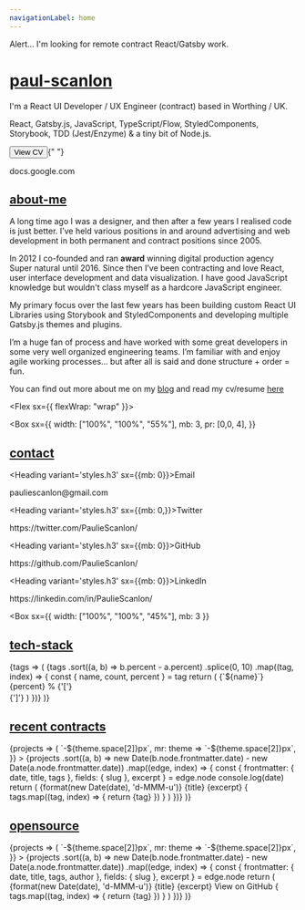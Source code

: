 ```yaml
---
navigationLabel: home
---
```



<Alert variant='success'>
  Alert... I'm looking for remote contract React/Gatsby work.
</Alert>
<Divider />

# [paul-scanlon](#paul-scanlon)

I'm a React UI Developer / UX Engineer (contract) based in Worthing / UK.

React, Gatsby.js, JavaScript, TypeScript/Flow, StyledComponents, Storybook, TDD (Jest/Enzyme) & a tiny bit of Node.js.

<Button as='a' variant='success' href='https://docs.google.com/document/d/10Z8w-099fRjVB1zA1Y9F3zVWtW1RfIxnOTIyrYn0HcY/edit' target='_blank'>View CV</Button>{" "}
<Link href='https://docs.google.com/document/d/10Z8w-099fRjVB1zA1Y9F3zVWtW1RfIxnOTIyrYn0HcY/edit' target='_blank' >docs.google.com</Link>
<Divider />
<Divider />
<Divider />

## [about-me](#about-me)

A long time ago I was a designer, and then after a few years I realised code is just better. I’ve held various positions in and around advertising and web development in both permanent and contract positions since 2005.

In 2012 I co-founded and ran **award** winning digital production agency Super natural until 2016. Since then I’ve been contracting and love React, user interface development and data visualization. I have good JavaScript knowledge but wouldn't class myself as a hardcore JavaScript engineer.

My primary focus over the last few years has been building custom React UI Libraries using Storybook and StyledComponents and developing multiple Gatsby.js themes and plugins.

I’m a huge fan of process and have worked with some great developers in some very well organized engineering teams. I’m familiar with and enjoy agile working processes... but after all is said and done structure + order = fun.

You can find out more about me on my [blog](http://www.paulie.dev/) and read my cv/resume [here](https://docs.google.com/document/d/10Z8w-099fRjVB1zA1Y9F3zVWtW1RfIxnOTIyrYn0HcY/edit)

<Divider />

<Flex sx={{ flexWrap: "wrap" }}>

  <Box
    sx={{
      width: ["100%", "100%", "55%"],
      mb: 3,
      pr: [0,0, 4],
    }}
  >         

  ## [contact](#contact)

  <Heading variant='styles.h3' sx={{mb: 0}}>Email</Heading>
  <Link href='mailto:pauliescanlon@gmail.com' target='_blank' variant='styles.a'>pauliescanlon@gmail.com</Link>
  <Divider />

  <Heading variant='styles.h3' sx={{mb: 0,}}>Twitter</Heading>
  <Link href='https://twitter.com/PaulieScanlon/' target='_blank' variant='styles.a'>https://twitter.com/PaulieScanlon/</Link>
  <Divider />

  <Heading variant='styles.h3' sx={{mb: 0}}>GitHub</Heading>
  <Link href='https://github.com/PaulieScanlon/' target='_blank' variant='styles.a'>https://github.com/PaulieScanlon/</Link>
  <Divider />

  <Heading variant='styles.h3' sx={{mb: 0}}>LinkedIn</Heading>
  <Link href='https://www.linkedin.com/in/PaulieScanlon/' target='_blank' variant='styles.a'>https://linkedin.com/in/PaulieScanlon/</Link>
  <Divider />

  </Box>

  <Box
    sx={{
      width: ["100%", "100%", "45%"],
      mb: 3
    }}
  >
 

  ## [tech-stack](#tech-stack)

  <TagList>
    {tags => (
      <Flex sx={{ flexDirection: 'column' }}>
        {tags
          .sort((a, b) => b.percent - a.percent)
          .splice(0, 10)
          .map((tag, index) => {
            const { name, count, percent } = tag
            return (
              <Box
                key={index}
                sx={{ color: 'muted', mb: 3, svg: { fill: 'muted' } }}
              >
                <Flex sx={{ lineHeight: 'normal' }}>
                  <Text
                    sx={{ color: 'secondary', mr: 2, mb: 0 }}
                  >{`${name}`}</Text>
                  <Text sx={{ color: 'muted' }}>{percent}</Text>
                  <Text sx={{ color: 'error' }}>%</Text>
                </Flex>
                <Flex>
                 {'['}
                  <Box>
                    <svg
                      xmlns="http://www.w3.org/2000/svg"
                      viewBox="0 0 1200 8"
                      width="100%"
                      height="8"
                    >
                      <rect width={`${percent}%`} height={4} />
                    </svg>
                  </Box>
                  {']'}
                </Flex>
              </Box>
            )
          })}
      </Flex>
    )}
  </TagList>

  </Box>

</Flex>

<Divider />


## [recent contracts](#recent-contracts)

<SourceList filter="portfolio">
  {projects => (
    <Flex
      sx={{
        flexWrap: "wrap",
        ml: theme => `-${theme.space[2]}px`,
        mr: theme => `-${theme.space[2]}px`,
      }}
    >
      {projects
      .sort((a, b) => new Date(b.node.frontmatter.date) - new Date(a.node.frontmatter.date))
      .map((edge, index) => {
        const {
          frontmatter: { date, title, tags },
          fields: { slug },
          excerpt
        } = edge.node
        console.log(date)
        return (
          <Box
            key={index}
            sx={{ display: 'flex', flex: '1 1 auto', flexDirection: 'column', mb: 3, width: ["100%", "50%"] }}
          >
            <Card
              sx={{
                display: 'flex', flex: '1 1 auto', flexDirection: 'column',
                minHeight: '1px',
                ml: 2, 
                mr: 2,
                p: 3,
              }}
            > 
              <Box sx={{ display: 'flex', flex: '1 1 auto', flexDirection: 'column' }}>
                <Text variant='styles.small'>{format(new Date(date), 'd-MMM-u')}</Text>
                <Heading variant="styles.h4" sx={{color: 'text'}}>{title}</Heading>
                <Text sx={{fontSize:0, color: 'text', mb: 3, wordBreak: 'break-word'}}>{excerpt}</Text>
              </Box>
              <Box>
                {
                  tags.map((tag, index) => {
                    return <Badge key={index} variant='primary' sx={{mr: 2, mb: 2}}>{tag}</Badge>
                  })
                }
              </Box>
            </Card>
          </Box>
        )
      })}
    </Flex>
  )}
</SourceList>

<Divider />

## [opensource](#open-source)

<SourceList filter="opensource">
  {projects => (
    <Flex
      sx={{
        flexWrap: "wrap",
        ml: theme => `-${theme.space[2]}px`,
        mr: theme => `-${theme.space[2]}px`,
      }}
    >
      {projects
      .sort((a, b) => new Date(b.node.frontmatter.date) - new Date(a.node.frontmatter.date))
      .map((edge, index) => {
        const {
          frontmatter: { date, title, tags, author },
          fields: { slug },
          excerpt
        } = edge.node
        return (
          <Box
            key={index}
            sx={{ display: 'flex', flex: '1 1 auto', flexDirection: 'column', mb: 3, width: ["100%", "50%"] }}
          >
            <Card
              sx={{
                display: 'flex', flex: '1 1 auto', flexDirection: 'column',
                minHeight: '1px',
                ml: 2, 
                mr: 2,
                p: 3,
              }}
            > 
              <Box sx={{ display: 'flex', flex: '1 1 auto', flexDirection: 'column' }}>
                <Text variant='styles.small'>{format(new Date(date), 'd-MMM-u')}</Text>
                <Heading variant="styles.h4" sx={{color: 'text'}}>{title}</Heading>
                <Text sx={{fontSize:0, color: 'text', mb: 3, wordBreak: 'break-word'}}>{excerpt}</Text>
                <Link sx={{fontSize:0, mb: 3}}href={author} target='_blank'>View on GitHub</Link>
              </Box>
              <Box>
                {
                  tags.map((tag, index) => {
                    return <Badge key={index} variant='secondary' sx={{mr: 2, mb: 2}}>{tag}</Badge>
                  })
                }
              </Box>
            </Card>
          </Box>
        )
      })}
    </Flex>
  )}
</SourceList>